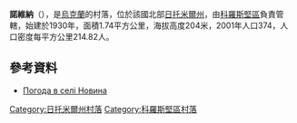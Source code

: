 {{coord|50|46|36|N|28|17|22|E|scale:30000|display=title}}

'''諾維納'''（{{lang-uk|Новина}}），是[[烏克蘭|烏克蘭]]的村落，位於該國北部[[日托米爾州|日托米爾州]]，由[[科羅斯堅區|科羅斯堅區]]負責管轄，始建於1930年，面積1.74平方公里，海拔高度204米，2001年人口374，人口密度每平方公里214.82人。

==參考資料==
* [http://weather.in.ua/ua/zhitomirskaja/17326 Погода в селі Новина]{{Wayback|url=http://weather.in.ua/ua/zhitomirskaja/17326 |date=20111219145852 }}

{{DEFAULTSORT:Новина}}
[[Category:日托米爾州村落|Category:日托米爾州村落]]
[[Category:科羅斯堅區村落|Category:科羅斯堅區村落]]


{{Zhytomyr-geo-stub}}